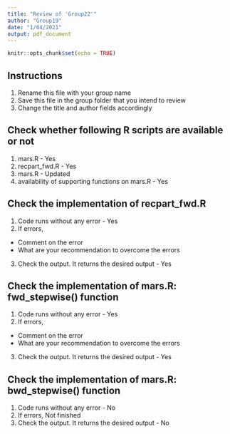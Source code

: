 ```yaml
---
title: "Review of 'Group22'"
author: "Group19"
date: "1/04/2021"
output: pdf_document
---
```


```r
knitr::opts_chunk$set(echo = TRUE)
```

## Instructions
1) Rename this file with your group name
2) Save this file in the group folder that you intend to review
3) Change the title and author fields accordingly

## Check whether following R scripts are available or not 
1) mars.R - Yes
2) recpart_fwd.R - Yes
3) mars.R - Updated 
4) availability of supporting functions on mars.R - Yes

## Check the implementation of recpart_fwd.R
1) Code runs without any error - Yes
2) If errors,
  - Comment on the error
  - What are your recommendation to overcome the errors
3) Check the output. It returns the desired output - Yes


## Check the implementation of mars.R: fwd_stepwise() function

1) Code runs without any error - Yes
2) If errors,
  - Comment on the error
  - What are your recommendation to overcome the errors
3) Check the output. It returns the desired output - Yes


## Check the implementation of mars.R: bwd_stepwise() function

1) Code runs without any error - No
2) If errors,
   Not finished
3) Check the output. It returns the desired output - No
